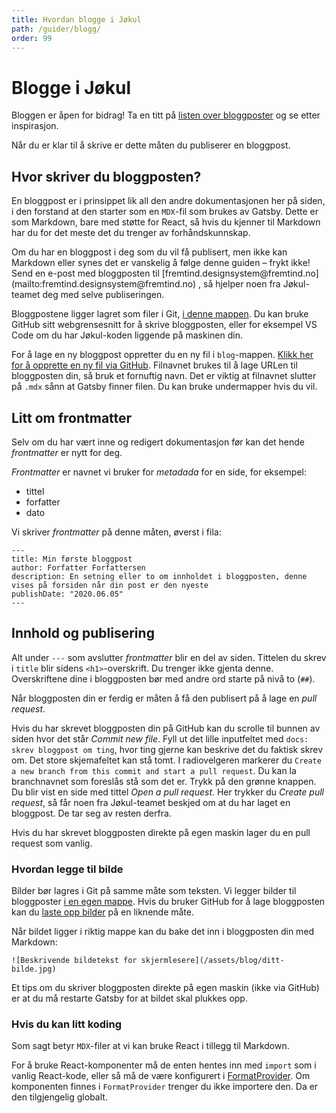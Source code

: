 ```yaml
---
title: Hvordan blogge i Jøkul
path: /guider/blogg/
order: 99
---
```


# Blogge i Jøkul

Bloggen er åpen for bidrag! Ta en titt på [listen over bloggposter](/blog) og se etter inspirasjon.

Når du er klar til å skrive er dette måten du publiserer en bloggpost.

## Hvor skriver du bloggposten?

En bloggpost er i prinsippet lik all den andre dokumentasjonen her på siden, i den forstand at den starter som en `MDX`-fil som brukes av Gatsby. Dette er som Markdown, bare med støtte for React, så hvis du kjenner til Markdown har du for det meste det du trenger av forhåndskunnskap.

<aside className="jkl-portal-paragraph">
    <InfoMessageBox role="none presentation" fullWidth forceCompact title="Vanskelig med Markdown eller Git?">
        <p className="jkl-small">
            Om du har en bloggpost i deg som du vil få publisert, men ikke kan Markdown eller synes det er vanskelig å
            følge denne guiden – frykt ikke! Send en e-post med bloggposten til
            [fremtind.designsystem@fremtind.no](mailto:fremtind.designsystem@fremtind.no) , så hjelper noen fra
            Jøkul-teamet deg med selve publiseringen.
        </p>
    </InfoMessageBox>
</aside>

Bloggpostene ligger lagret som filer i Git, [i denne mappen](https://github.com/fremtind/jokul/tree/main/portal/src/texts/blog). Du kan bruke GitHub sitt webgrensesnitt for å skrive bloggposten, eller for eksempel VS Code om du har Jøkul-koden liggende på maskinen din.

For å lage en ny bloggpost oppretter du en ny fil i `blog`-mappen. [Klikk her for å opprette en ny fil via GitHub](https://github.com/fremtind/jokul/new/main/portal/src/texts/blog). Filnavnet brukes til å lage URLen til bloggposten din, så bruk et fornuftig navn. Det er viktig at filnavnet slutter på `.mdx` sånn at Gatsby finner filen. Du kan bruke undermapper hvis du vil.

## Litt om frontmatter

Selv om du har vært inne og redigert dokumentasjon før kan det hende _frontmatter_ er nytt for deg.

_Frontmatter_ er navnet vi bruker for _metadada_ for en side, for eksempel:

-   tittel
-   forfatter
-   dato

Vi skriver _frontmatter_ på denne måten, øverst i fila:

```mdx
---
title: Min første bloggpost
author: Forfatter Forfattersen
description: En setning eller to om innholdet i bloggposten, denne vises på forsiden når din post er den nyeste
publishDate: "2020.06.05"
---
```

## Innhold og publisering

Alt under `---` som avslutter _frontmatter_ blir en del av siden. Tittelen du skrev i `title` blir sidens `<h1>`-overskrift. Du trenger ikke gjenta denne. Overskriftene dine i bloggposten bør med andre ord starte på nivå to (`##`).

Når bloggposten din er ferdig er måten å få den publisert på å lage en _pull request_.

Hvis du har skrevet bloggposten din på GitHub kan du scrolle til bunnen av siden hvor det står _Commit new file_. Fyll ut det lille inputfeltet med `docs: skrev bloggpost om ting`, hvor ting gjerne kan beskrive det du faktisk skrev om. Det store skjemafeltet kan stå tomt. I radiovelgeren markerer du `Create a new branch from this commit and start a pull request`. Du kan la branchnavnet som foreslås stå som det er. Trykk på den grønne knappen. Du blir vist en side med tittel _Open a pull request_. Her trykker du _Create pull request_, så får noen fra Jøkul-teamet beskjed om at du har laget en bloggpost. De tar seg av resten derfra.

Hvis du har skrevet bloggposten direkte på egen maskin lager du en pull request som vanlig.

### Hvordan legge til bilde

Bilder bør lagres i Git på samme måte som teksten. Vi legger bilder til bloggposter [i en egen mappe](https://github.com/fremtind/jokul/tree/main/portal/static/assets/blog). Hvis du bruker GitHub for å lage bloggposten kan du [laste opp bilder](https://github.com/fremtind/jokul/upload/main/portal/static/assets/blog) på en liknende måte.

Når bildet ligger i riktig mappe kan du bake det inn i bloggposten din med Markdown:

```mdx
![Beskrivende bildetekst for skjermlesere](/assets/blog/ditt-bilde.jpg)
```

Et tips om du skriver bloggposten direkte på egen maskin (ikke via GitHub) er at du må restarte Gatsby for at bildet skal plukkes opp.

### Hvis du kan litt koding

Som sagt betyr `MDX`-filer at vi kan bruke React i tillegg til Markdown.

For å bruke React-komponenter må de enten hentes inn med `import` som i vanlig React-kode, eller så må de være konfigurert i [FormatProvider](https://github.com/fremtind/jokul/blob/main/portal/src/components/Typography/FormatProvider.tsx). Om komponenten finnes i `FormatProvider` trenger du ikke importere den. Da er den tilgjengelig globalt.
